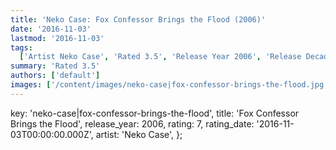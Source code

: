 ```yaml
---
title: 'Neko Case: Fox Confessor Brings the Flood (2006)'
date: '2016-11-03'
lastmod: '2016-11-03'
tags:
  ['Artist Neko Case', 'Rated 3.5', 'Release Year 2006', 'Release Decade 2000']
summary: 'Rated 3.5'
authors: ['default']
images: ['/content/images/neko-case|fox-confessor-brings-the-flood.jpg']
---
```


  key: 'neko-case|fox-confessor-brings-the-flood',
  title: 'Fox Confessor Brings the Flood',
  release_year: 2006,
  rating: 7,
  rating_date: '2016-11-03T00:00:00.000Z',
  artist: 'Neko Case',
};

<MusicRating data={data} />
